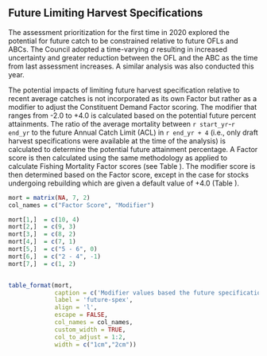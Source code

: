 ## Future Limiting Harvest Specifications{#future-spex-sec}

The assessment prioritization for the first time in 2020 explored the potential for future catch to be constrained relative to future OFLs and ABCs.  The Council adopted a time-varying $\sigma$ resulting in increased uncertainty and greater reduction between the OFL and the ABC as the time from last assessment increases.  A similar analysis was also conducted this year.  

The potential impacts of limiting future harvest specification relative to recent average catches is not incorporated as its own Factor but rather as a modifier to adjust the Constituent Demand Factor scoring.  The modifier that ranges from -2.0 to +4.0 is calculated based on the potential future percent attainments.  The ratio of the average mortality between `r start_yr`-`r end_yr` to the future Annual Catch Limit (ACL) in `r end_yr + 4` (i.e., only draft harvest specifications were available at the time of the analysis) is calculated to determine the potential future attainment percentage.  A Factor score is then calculated using the same methodology as applied to calculate Fishing Mortality Factor scores (see Table \ref{tab:mort}). The modifier score is then determined based on the Factor score, except in the case for stocks undergoing rebuilding which are given a default value of +4.0 (Table \ref{tab:future-spex}). 

```r
mort = matrix(NA, 7, 2)
col_names = c("Factor Score", "Modifier")

mort[1,]  = c(10, 4)
mort[2,]  = c(9, 3)
mort[3,]  = c(8, 2)
mort[4,]  = c(7, 1)
mort[5,]  = c("5 - 6", 0)
mort[6,]  = c("2 - 4", -1)
mort[7,]  = c(1, 2)


table_format(mort, 
             caption = c('Modifier values based the future specification Factor score. Factor score values are based on the percent attainment between recent average catches and future ACL values.  '),
             label = 'future-spex',
             align = 'l',
             escape = FALSE,
             col_names = col_names,             
             custom_width = TRUE,
             col_to_adjust = 1:2,
             width = c("1cm","2cm"))
                          

```